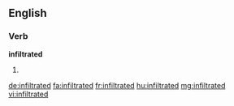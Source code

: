 ==English==

===Verb===
'''infiltrated'''

# {{past of|infiltrate}}

[[de:infiltrated]]
[[fa:infiltrated]]
[[fr:infiltrated]]
[[hu:infiltrated]]
[[mg:infiltrated]]
[[vi:infiltrated]]